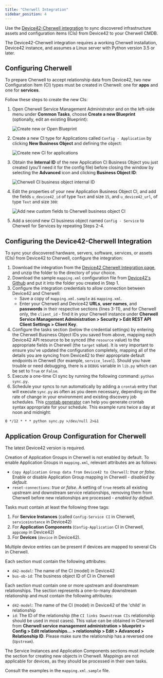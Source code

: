 ```yaml
---
title: "Cherwell Integration"
sidebar_position: 4
---
```


Use the [Device42-Cherwell integration](https://www.device42.com/integrations/cherwell) to sync discovered infrastructure assets and configuration items (CIs) from Device42 to your Cherwell CMDB.

The Device42-Cherwell integration requires a working Cherwell installation, Device42 instance, and assumes a Linux server with Python version 3.5 or later.

## Configuring Cherwell

To prepare Cherwell to accept relationship data from Device42, two new Configuration Item (CI) types must be created in Cherwell: one for **apps** and one for **services**. 

Follow these steps to create the new CIs:

1. Open Cherwell Service Management Administrator and on the left-side menu under **Common Tasks**, choose **Create a new Blueprint** (optionally, edit an existing Blueprint): 

    ![Create new or Open Blueprint](/assets/images/create_open_blueprint.png)

2. Create a new CI type for Applications called `Config - Application` by clicking **New Business Object** and defining the object: 

    ![Create new CI for applications](/assets/images/Create_application_CI_business_object_properties.png)

3. Obtain the **Internal ID** of the new Application CI Business Object you just created (you'll need it for the config file) before closing the window by selecting the **Advanced** icon and clicking **Business Object ID**: 

    ![Cherwell CI business object internal ID](/assets/images/Obtain_Cherwell_internal_ID_application_CI.png)

4. Edit the properties of your new Application Business Object CI, and add the fields `u_device42_id` of type `Text` and size `15`, and `u_device42_url`, of type `Text` and size `300`:

    ![Add new custom fields to Cherwell business object CI](/assets/images/add_fields_to_new_Cherwell_business_object_CI.png)

5. Add a second new CI business object named `Config - Service` to Cherwell for Services by repeating Steps 2-4.

## Configuring the Device42-Cherwell Integration

To sync your discovered hardware, servers, software, services, or assets (CIs) from Device42 to Cherwell, configure the integration:

1. Download the integration from the [Device42 Cherwell Integration page](https://www.device42.com/integrations/cherwell/), and unzip the folder to the directory of your choice.
2. Download the sample `mapping.xml` configuration file from [Device42's Github](https://github.com/device42/cherwell_device42_sync/blob/master/mapping.xml.sample) and put it into the folder you created in Step 1.
3. Configure the integration credentials to allow connection between Device42 and Cherwell:
    - Save a copy of `mapping.xml.sample` as `mapping.xml`.
    - Enter your Cherwell and Device42 **URLs**, **user names**, and **passwords** in their respective sections (lines 3-11), and for Cherwell only, the `client_id` - find it in your Cherwell instance under **Cherwell Service Management Administration > Security > Edit REST API Client Settings > Client Key**.
4. Configure the tasks section (below the credential settings) by entering the Cherwell Business Object IDs you saved from above, mapping each Device42 API resource to be synced (the `resource` value) to the appropriate fields in Cherwell (the `target` value). It is very important to ensure you've updated the configuration completely, mapping all of the details you are syncing from Device42 to their appropriate default endpoints in Cherwell (for example, `service_level`). Should you have trouble or need debugging, there is a `DEBUG` variable in `lib.py` which can be set to `True` or `False`.
5. Execute a one-time CI sync by running the following command: `python sync.py`.
6. Schedule your syncs to run automatically by adding a `crontab` entry that will execute `sync.py` as often as you deem necessary, depending on the rate of change in your environment and existing discovery job schedules. This [crontab generator](https://crontab-generator.org/) can help you generate crontab syntax appropriate for your schedule. This example runs twice a day at noon and midnight: 

```0 */12 * * * python sync.py >/dev/null 2>&1```

## Application Group Configuration for Cherwell

The latest Device42 version is required.

Creation of Application Groups in Cherwell is not enabled by default. To enable Application Groups in `mapping.xml`, relevant attributes are as follows:

- `Copy Application Group data from Device42 to Cherwell`: _true or false_. Enable or disable Application Group mapping in Cherwell - _disabled by default._
- `reset-connections`: _true or false_. A setting of `true` resets all existing upstream and downstream service relationships, removing them from Cherwell before new relationships are processed - _enabled by default_.

Tasks must contain at least the following three tags:

1. For **Service Instances** (called `Config-Service CI` in Cherwell, `serviceinstance` in Device42)
2. For **Application Components** (`Config-Application` CI in Cherwell, `appcomp` in Device42)
3. For **Devices** (`device` in Device42). 

Multiple device entries can be present if devices are mapped to several CIs in Cherwell.

Each section must contain the following attributes:

- `d42-model`: The name of the CI (model) in Device42
- `bus-ob-id`: The business object ID of CI in Cherwell

Each section must contain one or more upstream and downstream relationships. The section represents a one-to-many downstream relationship and must contain the following attributes:

- `d42-model`: The name of the CI (model) in Device42 of the 'child' in relationship
- `id`: The ID of the relationship (the `CI links Downstream CIs` relationship should be used in most cases). This value can be obtained in Cherwell from **Cherwell service management administration > blueprint > Config > Edit relationships... > relationship > Edit > Advanced > Relationship ID**. Please make sure the relationship has a reversed one (`Upstream`).

The Service Instances and Application Components sections must include the section for creating new objects in Cherwell. Mappings are not applicable for devices, as they should be processed in their own tasks.

Consult the examples in the `mapping.xml.sample` file.
